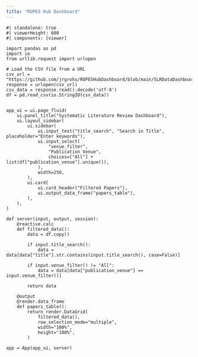 ```yaml
---
title: "ROPES Hub Dashboard"
---
```


```shinylive-python
#| standalone: true
#| viewerHeight: 600
#| components: [viewer]

import pandas as pd
import io
from urllib.request import urlopen

# Load the CSV file from a URL
csv_url = "https://github.com/jrgrohs/ROPESHubDashboard/blob/main/SLRDataDashboard.csv"
response = urlopen(csv_url)
csv_data = response.read().decode('utf-8')
df = pd.read_csv(io.StringIO(csv_data))


app_ui = ui.page_fluid(
    ui.panel_title("Systematic Literature Review Dashboard"),
    ui.layout_sidebar(
        ui.sidebar(
            ui.input_text("title_search", "Search in Title", placeholder="Enter keywords"),
            ui.input_select(
                "venue_filter",
                "Publication Venue",
                choices=["All"] + list(df["publication_venue"].unique()),
            ),
            width=250,
        ),
        ui.card(
            ui.card_header("Filtered Papers"),
            ui.output_data_frame("papers_table"),
        ),
    ),
)

def server(input, output, session):
    @reactive.calc
    def filtered_data():
        data = df.copy()
        
        if input.title_search():
            data = data[data["title"].str.contains(input.title_search(), case=False)]
        
        if input.venue_filter() != "All":
            data = data[data["publication_venue"] == input.venue_filter()]
        
        return data

    @output
    @render.data_frame
    def papers_table():
        return render.DataGrid(
            filtered_data(),
            row_selection_mode="multiple",
            width="100%",
            height="100%",
        )

app = App(app_ui, server)
```
